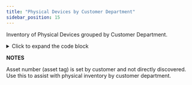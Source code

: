 ```yaml
---
title: "Physical Devices by Customer Department"
sidebar_position: 15
---
```


Inventory of Physical Devices grouped by Customer Department.

<details>
    <summary>Click to expand the code block</summary>
    ```sql
    select
         dc.customer_department  
         ,dc.asset_number
         ,dc.last_discovered
         ,dc.device_name
         ,dc.device_type
         ,dc.device_serial
         ,dc.in_service
         ,dc.building_name
         ,dc.room_name
         ,dc.row_name
         ,dc.rack_name
         ,dc.u_position
    from view_dbb_compute_v2 dc
    where lower(dc.device_type)= 'physical'
    order by 1,2,4
    ```
</details>

**NOTES**

Asset number (asset tag) is set by customer and not directly discovered. Use this to assist with physical inventory by customer department.
